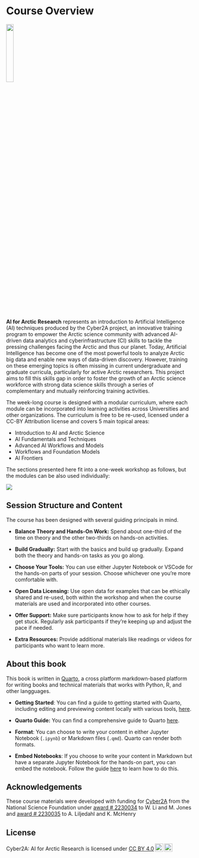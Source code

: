 # Course Overview {.unnumbered}

![](/images/index/arcticlogo.png){fig-align="center" width=20%}

**AI for Arctic Research** represents an introduction to Artificial Intelligence (AI) techniques produced by the Cyber2A project, an innovative training program to empower the Arctic science community with advanced AI-driven data analytics and cyberinfrastructure (CI) skills to tackle the pressing challenges facing the Arctic and thus our planet. Today, Artificial Intelligence has become one of the most powerful tools to analyze Arctic big data and enable new ways of data-driven discovery. However, training on these emerging topics is often missing in current undergraduate and graduate curricula, particularly for active Arctic researchers. This project aims to fill this skills gap in order to foster the growth of an Arctic science workforce with strong data science skills through a series of complementary and mutually reinforcing training activities.

The week-long course is designed with a modular curriculum, where each module can be incorporated into learning activities across Universities and other organizations. The curriculum is free to be re-used, licensed under a CC-BY Attribution license and covers 5 main topical areas:

- Introduction to AI and Arctic Science
- AI Fundamentals and Techniques
- Advanced AI Workflows and Models
- Workflows and Foundation Models
- AI Frontiers

The sections presented here fit into a one-week workshop as follows, but the modules can be also used individually:

![](https://cyber2a.github.io/workshop/cyber2Aschedule.png)

## Session Structure and Content

The course has been designed with several guiding principals in mind.

* **Balance Theory and Hands-On Work:** Spend about one-third of the time on theory and the other two-thirds on hands-on activities.

* **Build Gradually:** Start with the basics and build up gradually. Expand both the theory and hands-on tasks as you go along.  

* **Choose Your Tools:** You can use either Jupyter Notebook or VSCode for the hands-on parts of your session. Choose whichever one you’re more comfortable with.

* **Open Data Licensing:** Use open data for examples that can be ethically shared and re-used, both within the workshop and when the course materials are used and incorporated into other courses.

* **Offer Support:** Make sure participants know how to ask for help if they get stuck. Regularly ask participants if they’re keeping up and adjust the pace if needed.

* **Extra Resources:** Provide additional materials like readings or videos for participants who want to learn more.

## About this book

This book is written in [Quarto](https://quarto.org/), a cross platform markdown-based platform for writing books and technical materials that works with Python, R, and other langguages.

* **Getting Started**: You can find a guide to getting started with Quarto, including editing and previewing content locally with various tools, [here](https://quarto.org/docs/get-started/).

* **Quarto Guide:** You can find a comprehensive guide to Quarto [here](https://quarto.org/docs/guide/).

* **Format**: You can choose to write your content in either Jupyter Notebook (`.ipynb`) or Markdown files (`.qmd`). Quarto can render both formats.

* **Embed Notebooks**: If you choose to write your content in Markdown but have a separate Jupyter Notebook for the hands-on part, you can embed the notebook. Follow the guide [here](https://quarto.org/docs/computations/python.html#embed-notebooks) to learn how to do this. 

## Acknowledgements

These course materials were developed with funding for [Cyber2A](cyber2a.github.io) from the National Science Foundation under [award # 2230034](https://www.nsf.gov/awardsearch/showAward?AWD_ID=2230034&HistoricalAwards=true) to W. Li and M. Jones and [award # 2230035](https://www.nsf.gov/awardsearch/showAward?AWD_ID=2230035&HistoricalAwards=true) to A. Liljedahl and K. McHenry

## License

 <p xmlns:cc="http://creativecommons.org/ns#" xmlns:dct="http://purl.org/dc/terms/"><span property="dct:title">Cyber2A: AI for Arctic Research</span> is licensed under <a href="https://creativecommons.org/licenses/by/4.0/?ref=chooser-v1" target="_blank" rel="license noopener noreferrer" style="display:inline-block;">CC BY 4.0<img style="height:22px!important;margin-left:3px;vertical-align:text-bottom;" src="https://mirrors.creativecommons.org/presskit/icons/cc.svg?ref=chooser-v1" alt=""><img style="height:22px!important;margin-left:3px;vertical-align:text-bottom;" src="https://mirrors.creativecommons.org/presskit/icons/by.svg?ref=chooser-v1" alt=""></a></p> 